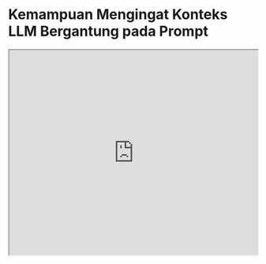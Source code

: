
# Kemampuan Mengingat Konteks LLM Bergantung pada Prompt


<iframe width="100%"
  height="415px"
  src="https://www.youtube.com/embed/2cNO76lIZ4s?si=tbbdo-vnr56YQ077" allow="accelerometer; autoplay; clipboard-write; encrypted-media; gyroscope; picture-in-picture"
  allowFullScreen
  />

[Penelitian terbaru oleh Machlab dan Battle (2024)](https://arxiv.org/abs/2404.08865) menganalisis kemampuan berbagai LLM (Large Language Models atau Model Bahasa Besar) dalam mengingat informasi dari konteks yang diberikan. Mereka menggunakan beberapa tes "jarum dalam jerami" untuk menguji hal ini.

Hasil penelitian menunjukkan bahwa LLM yang berbeda memiliki kemampuan mengingat fakta yang berbeda-beda, tergantung pada panjang dan kedalaman penempatan informasi. Yang menarik, performa mengingat sebuah model sangat dipengaruhi oleh perubahan kecil dalam prompt (petunjuk atau instruksi yang diberikan kepada model).

!["Performa Tes Jarum dalam Jerami"](../../img/research/haystack-performance.png)
*Sumber: [Machlab dan Battle (2024)](https://arxiv.org/abs/2404.08865)*

Selain itu, interaksi antara isi prompt dan data pelatihan dapat menurunkan kualitas respons model. Bayangkan seperti memberikan petunjuk yang membingungkan kepada seseorang yang sedang belajar.

Kabar baiknya, kemampuan mengingat sebuah model dapat ditingkatkan dengan beberapa cara:
1. Memperbesar ukuran model (seperti menambah kapasitas otak)
2. Meningkatkan mekanisme perhatian (membuat model lebih fokus)
3. Mencoba strategi pelatihan yang berbeda (seperti metode belajar yang bervariasi)
4. Menerapkan fine-tuning (penyesuaian khusus untuk tugas tertentu)

Tips penting dari penelitian ini: "Evaluasi yang berkelanjutan akan membantu dalam memilih LLM yang tepat untuk kasus penggunaan tertentu, memaksimalkan dampak dan efisiensi mereka dalam aplikasi dunia nyata seiring berkembangnya teknologi."

Pelajaran penting dari penelitian ini adalah:
1. Pentingnya merancang prompt dengan hati-hati
2. Membuat protokol evaluasi yang berkelanjutan
3. Menguji berbagai strategi peningkatan model untuk memperbaiki kemampuan mengingat dan kegunaannya

Dengan memahami hal-hal ini, kita bisa menggunakan LLM dengan lebih efektif dan mendapatkan hasil yang lebih baik dalam berbagai aplikasi.

